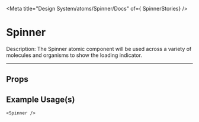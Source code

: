 
<Meta title="Design System/atoms/Spinner/Docs" of={ SpinnerStories} />

# Spinner

Description: The Spinner atomic component will be used across a variety of molecules and organisms to show the loading indicator.

---

<Stories />

## Props
<Controls />


## Example Usage(s)
```tsx
<Spinner />
```
